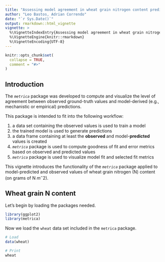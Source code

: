 ```yaml
---
title: "Assessing model agreement in wheat grain nitrogen content prediction - a case study"
author: "Leo Bastos, Adrian Correndo"
date: "`r Sys.Date()`"
output: rmarkdown::html_vignette
vignette: >
  %\VignetteIndexEntry{Assessing model agreement in wheat grain nitrogen content prediction - a case study}
  %\VignetteEngine{knitr::rmarkdown}
  %\VignetteEncoding{UTF-8}
---
```


```r
knitr::opts_chunk$set(
  collapse = TRUE,
  comment = "#>"
)
```

## Introduction  
The *`metrica`* package was developed to compute and visualize the level of agreement between observed ground-truth values and model-derived (e.g., mechanistic or empirical) predictions. 

This package is intended to fit into the following workflow:  

  1. a data set containing the observed values is used to train a model  
  2. the trained model is used to generate predictions  
  3. a data frame containing at least the **observed** and model-**predicted** values is created  
  4. *`metrica`* package is used to compute goodness of fit and error metrics based on observed and predicted values  
  5. *`metrica`* package is used to visualize model fit and selected fit metrics  

This vignette introduces the functionality of the *`metrica`* package applied to  model-predicted and observed values of wheat grain nitrogen (N) content (on grams of N $m^-2$).  

## Wheat grain N content  
Let's begin by loading the packages needed.  
```r
library(ggplot2)
library(metrica)
```

Now we load the `wheat` data set included in the `metrica` package.
```r
# Load
data(wheat)

# Print
wheat
```



